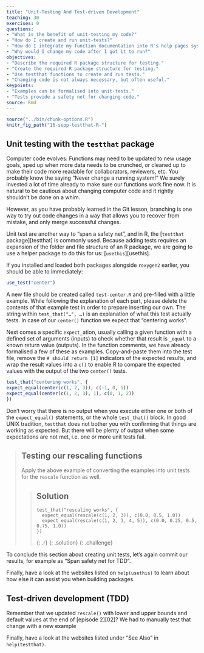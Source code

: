 ```yaml
---
title: "Unit-Testing And Test-driven Development"
teaching: 30
exercises: 0
questions:
- "What is the benefit of unit-testing my code?"
- "How do I create and run unit-tests?"
- "How do I integrate my function documentation into R's help pages system?"
- "Why would I change my code after I got it to run?"
objectives:
- "Describe the required R package structure for testing."
- "Create the required R package structure for testing."
- "Use testthat functions to create and run tests."
- "Changing code is not always necessary, but often useful."
keypoints:
- "Examples can be formalised into unit-tests."
- "Tests provide a safety net for changing code."
source: Rmd
---
```


```r
source("../bin/chunk-options.R")
knitr_fig_path("16-supp-testthat-R-")
```

## Unit testing with the `testthat` package

Computer code evolves. Functions may need to be updated to new usage goals,
sped up when more data needs to be crunched, or cleaned up to make their code
more readable for collaborators, reviewers, etc. You probably know the saying
"Never change a running system!" We surely invested a lot of time already to make
sure our functions work fine now. It is natural to be cautious about changing
computer code and it rightly shouldn't be done on a whim.

However, as you have probably learned in the Git lesson, branching is one way to
try out code changes in a way that allows you to recover from mistake, and only
merge successful changes.

Unit test are another way to "span a safety net", and in R, the [`testthat` package][testthat]
is commonly used. Because adding tests requires an expansion of the folder and file
structure of an R package, we are going to use a helper package to do this for
us: [`usethis`][usethis].

If you installed and loaded both packages alongside `roxygen2` earlier, you
should be able to immediately:

```r
use_test("center")
```

A new file should be created called `test-center.R` and pre-filled with a little example. While
following the explanation of each part, please delete the contents of that example
test in order to prepare inserting our own. The string within `test_that("…", …)`
is an explanation of what this test actually tests. In case of our `center()`
function we expect that "centering works".

Next comes a specific `expect_`ation, usually calling a given function with
a defined set of arguments (inputs) to check whether that result is `_equal`
to a known return value (outputs).
In the function comments, we have already formalised a few of these as examples.
Copy-and-paste them into the test file, remove the `# should return [1]`
indicators of the expected results, and wrap the result values into a `c()` to
enable R to compare the expected values with the output of the two `center()` tests.

```r
test_that("centering works", {
expect_equal(center(c(1, 2, 3)), c(-1, 0, 1))
expect_equal(center(c(1, 2, 3), 1), c(0, 1, 2))
})
```

Don't worry that there is no output when you execute either one or both of the
`expect_equal()` statements, or  the whole `test_that()` block. In good UNIX
tradition, `testthat` does not bother you with confirming that things are working
as expected. But there will be plenty of output when some expectations are not
met, i.e. one or more unit tests fail.

> ## Testing our rescaling functions
>
> Apply the above example of converting the examples into unit tests for the
> `rescale` function as well.
>
> > ## Solution
> > ~~~
> > test_that("rescaling works", {
> >   expect_equal(rescale(c(1, 2, 3)), c(0.0, 0.5, 1.0))
> >   expect_equal(rescale(c(1, 2, 3, 4, 5)), c(0.0, 0.25, 0.5, 0.75, 1.0))
> > })
> > ~~~
> > {: .r}
> {: .solution}
{: .challenge}

To conclude this section about creating unit tests, let's again commit our results,
for example as "Span safety net for TDD".

Finally, have a look at the websites listed on `help(usethis)` to learn about
how else it can assist you when building packages.


## Test-driven development (TDD)

Remember that we updated `rescale()` with lower and upper bounds and default
values at the end of [episode 2][02]? We had to manually test that change with a
new example

Finally, have a look at the websites listed under "See Also" in `help(testthat)`.

